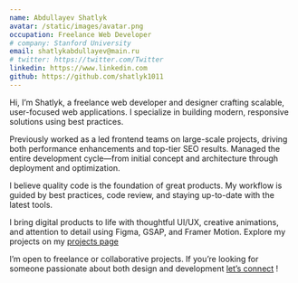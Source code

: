 ```yaml
---
name: Abdullayev Shatlyk
avatar: /static/images/avatar.png
occupation: Freelance Web Developer
# company: Stanford University
email: shatlykabdullayev@main.ru
# twitter: https://twitter.com/Twitter
linkedin: https://www.linkedin.com
github: https://github.com/shatlyk1011
---
```


Hi, I’m Shatlyk, a freelance web developer and designer crafting scalable, user-focused web applications. I specialize in building modern, responsive solutions using best practices.

Previously worked as a led frontend teams on large-scale projects, driving both performance enhancements and top-tier SEO results. Managed the entire development cycle—from initial concept and architecture through deployment and optimization.

I believe quality code is the foundation of great products. My workflow is guided by best practices, code review, and staying up-to-date with the latest tools.

I bring digital products to life with thoughtful UI/UX, creative animations, and attention to detail using Figma, GSAP, and Framer Motion. Explore my projects on my [projects page](/projects)

I’m open to freelance or collaborative projects. If you’re looking for someone passionate about both design and development <a href="https://shatlykabdullayev.com" target="_blank" rel="noopener">let’s connect</a> !
